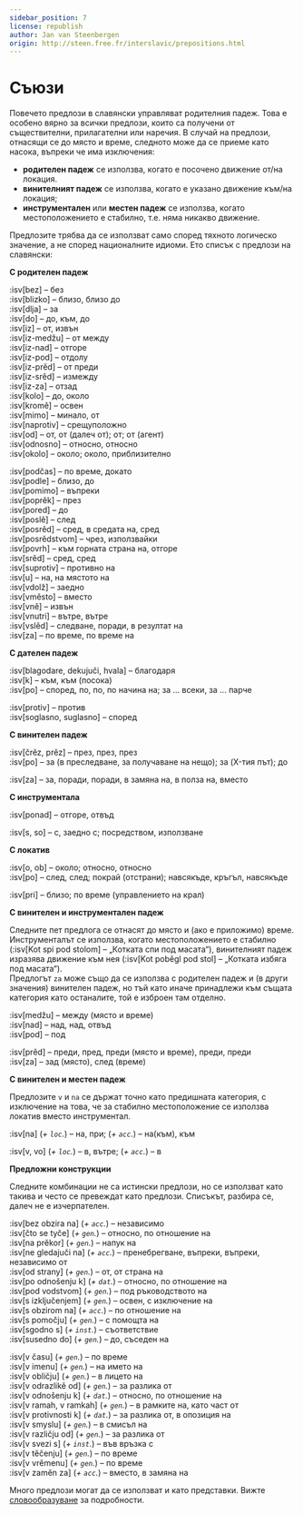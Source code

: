 ```yaml
---
sidebar_position: 7
license: republish
author: Jan van Steenbergen
origin: http://steen.free.fr/interslavic/prepositions.html
---
```


# Съюзи

Повечето предлози в славянски управляват родителния падеж. Това е особено вярно за всички предлози, които са получени от съществителни, прилагателни или наречия. В случай на предлози, отнасящи се до място и време, следното може да се приеме като насока, въпреки че има изключения:

- **родителен падеж** се използва, когато е посочено движение от/на локация.
- **винителният падеж** се използва, когато е указано движение към/на локация;
- **инструментален** или **местен падеж** се използва, когато местоположението е стабилно, т.е. няма никакво движение.

Предлозите трябва да се използват само според тяхното логическо значение, а не според националните идиоми. Ето списък с предлози на славянски:

**С родителен падеж**

:isv[bez] – без\
:isv[blizko] – близо, близо до\
:isv[dlja] – за\
:isv[do] – до, към, до\
:isv[iz] – от, извън\
:isv[iz-medžu] – от между\
:isv[iz-nad] – отгоре\
:isv[iz-pod] – отдолу\
:isv[iz-prěd] – от преди\
:isv[iz-srěd] – измежду\
:isv[iz-za] – отзад\
:isv[kolo] – до, около\
:isv[kromě] – освен\
:isv[mimo] – минало, от\
:isv[naprotiv] – срещуположно\
:isv[od] – от, от (далеч от); от; от (агент)\
:isv[odnosno] – относно, относно\
:isv[okolo] – около; около, приблизително

:isv[podčas] – по време, докато\
:isv[podle] – близо, до\
:isv[pomimo] – въпреки\
:isv[poprěk] – през\
:isv[pored] – до\
:isv[poslě] – след\
:isv[posrěd] – сред, в средата на, сред\
:isv[posrědstvom] – чрез, използвайки\
:isv[povrh] – към горната страна на, отгоре\
:isv[srěd] – сред, сред\
:isv[suprotiv] – противно на\
:isv[u] – на, на мястото на\
:isv[vdolž] – заедно\
:isv[vměsto] – вместо\
:isv[vně] – извън\
:isv[vnutri] – вътре, вътре\
:isv[vslěd] – следване, поради, в резултат на\
:isv[za] – по време, по време на

**С дателен падеж**

:isv[blagodare, dekujuči, hvala] – благодаря\
:isv[k] – към, към (посока)\
:isv[po] – според, по, по, по начина на; за ... всеки, за ... парче

:isv[protiv] – против\
:isv[soglasno, suglasno] – според

**С винителен падеж**

:isv[črěz, prěz] – през, през, през\
:isv[po] – за (в преследване, за получаване на нещо); за (X-тия път); до

:isv[za] – за, поради, поради, в замяна на, в полза на, вместо

**С инструментала**

:isv[ponad] – отгоре, отвъд

:isv[s, so] – с, заедно с; посредством, използване

**С локатив**

:isv[o, ob] – около; относно, относно\
:isv[po] – след, след; покрай (отстрани); навсякъде, кръгъл, навсякъде

:isv[pri] – близо; по време (управлението на крал)

**С винителен и инструментален падеж**

Следните пет предлога се отнасят до място и (ако е приложимо) време. Инструменталът се използва, когато местоположението е стабилно (:isv[Kot spi pod stolom] – „Котката спи под масата“), винителният падеж изразява движение към нея (:isv[Kot poběgl pod stol] – „Котката избяга под масата“).\
Предлогът `za` може също да се използва с родителен падеж и (в други значения) винителен падеж, но тъй като иначе принадлежи към същата категория като останалите, той е изброен там отделно.

:isv[medžu] – между (място и време)\
:isv[nad] – над, над, отвъд\
:isv[pod] – под

:isv[prěd] – преди, пред, преди (място и време), преди, преди\
:isv[za] – зад (място), след (време)

**С винителен и местен падеж**

Предлозите `v` и `na` се държат точно като предишната категория, с изключение на това, че за стабилно местоположение се използва локатив вместо инструментал.

:isv[na] (_+ `loc`._) – на, при; (_+ `acc`._) – на(към), към

:isv[v, vo] (_+ `loc`._) – в, вътре; (_+ `acc`._) – в

**Предложни конструкции**

Следните комбинации не са истински предлози, но се използват като такива и често се превеждат като предлози. Списъкът, разбира се, далеч не е изчерпателен.

:isv[bez obzira na] (_+ `acc`._) – независимо\
:isv[čto se tyče] (_+ `gen`._) – относно, по отношение на\
:isv[na prěkor] (_+ `gen`._) – напук на\
:isv[ne gledajuči na] (_+ `acc`._) – пренебрегване, въпреки, въпреки, независимо от\
:isv[od strany] (_+ `gen`._) – от, от страна на\
:isv[po odnošenju k] (_+ `dat`._) – относно, по отношение на\
:isv[pod vodstvom] (_+ `gen`._) – под ръководството на\
:isv[s izključenjem] (_+ `gen`._) – освен, с изключение на\
:isv[s obzirom na] (_+ `acc`._) – по отношение на\
:isv[s pomočju] (_+ `gen`._) – с помощта на\
:isv[sgodno s] (_+ `inst`._) – съответствие\
:isv[susedno do] (_+ `gen`._) – до, съседен на

:isv[v času] (_+ `gen`._) – по време\
:isv[v imenu] (_+ `gen`._) – на името на\
:isv[v obličju] (_+ `gen`._) – в лицето на\
:isv[v odrazlikě od] (_+ `gen`._) – за разлика от\
:isv[v odnošenju k] (_+ `dat`._) – относно, по отношение на\
:isv[v ramah, v ramkah] (_+ `gen`._) – в рамките на, като част от\
:isv[v protivnosti k] (_+ `dat`._) – за разлика от, в опозиция на\
:isv[v smyslu] (_+ `gen`._) – в смисъл на\
:isv[v različju od] (_+ `gen`._) – за разлика от\
:isv[v svezi s] (_+ `inst`._) – във връзка с\
:isv[v těčenju] (_+ `gen`._) – по време\
:isv[v vrěmenu] (_+ `gen`._) – по време\
:isv[v zaměn za] (_+ `acc`._) – вместо, в замяна на

Много предлози могат да се използват и като представки. Вижте [словообразуване][1] за подробности.

[1]: ../vocabulary/word-formation.mdx#prefixes

